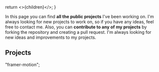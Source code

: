 
  return <>{children}</>;
}

In this page you can find **all the public projects** I've been working on. I'm always looking for new projects to work on, so if you have any ideas, feel free to contact me. Also, you can **contribute to any of my projects** by forking the repository and creating a pull request. I'm always looking for new ideas and improvements to my projects.

## Projects

<Projects />
"framer-motion";
